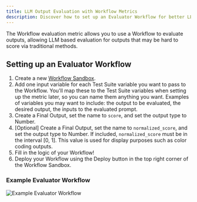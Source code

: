 ```yaml
---
title: LLM Output Evaluation with Workflow Metrics
description: Discover how to set up an Evaluator Workflow for better LLM output scoring, including variable mapping and scoring logic.
---
```


The Workflow evaluation metric allows you to use a Workflow to evaluate outputs, allowing LLM based evaluation for outputs that may be hard to score via traditional methods.

## Setting up an Evaluator Workflow

1. Create a new [Workflow Sandbox](https://app.vellum.ai/workflow-sandboxes).
2. Add one input variable for each Test Suite variable you want to pass to the Workflow.
You'll map these to the Test Suite variables when setting up the metric later, so you can name them anything you want.
Examples of variables you may want to include: the output to be evaluated,  the desired output, the inputs to the evaluated prompt.
3. Create a Final Output, set the name to `score`, and set the output type to Number.
4. [Optional] Create a Final Output, set the name to `normalized_score`, and set the output type to Number. If included, `normalized_score` must be in the interval [0, 1]. This value is used for display purposes such as color coding outputs.
5. Fill in the logic of your Workflow!
6. Deploy your Workflow using the Deploy button in the top right corner of the Workflow Sandbox.

### Example Evaluator Workflow

![Example Evaluator Workflow](https://storage.googleapis.com/vellum-public/help-docs/example_evaluator_workflow.png)
